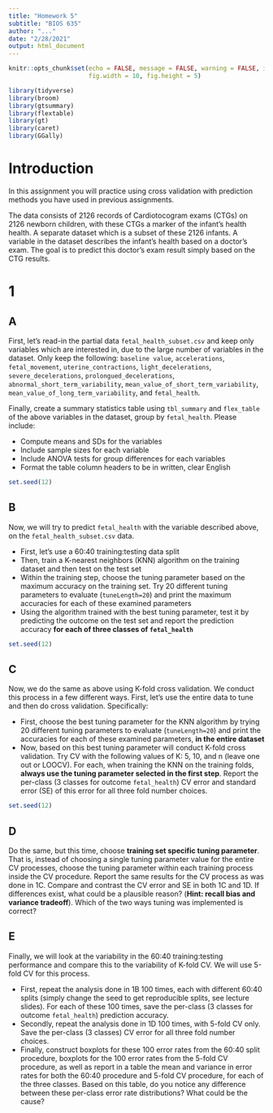 ---
title: "Homework 5"
subtitle: "BIOS 635"
author: "..."
date: "2/28/2021"
output: html_document
---

```{r setup, include=TRUE}
knitr::opts_chunk$set(echo = FALSE, message = FALSE, warning = FALSE, include=TRUE,
                      fig.width = 10, fig.height = 5)
```

```{r packages, echo=TRUE}
library(tidyverse)
library(broom)
library(gtsummary)
library(flextable)
library(gt)
library(caret)
library(GGally)
```

# Introduction
In this assignment you will practice using cross validation with prediction methods you have used in previous assignments.

The data consists of 2126 records of Cardiotocogram exams (CTGs) on 2126 newborn children, with these CTGs a marker of the infant's health health.  A separate dataset which is a subset of these 2126 infants.  A variable in the dataset describes the infant's health based on a doctor's exam.  The goal is to predict this doctor's exam result simply based on the CTG results.

# 1
## A
First, let's read-in the partial data `fetal_health_subset.csv` and keep only variables which are interested in, due to the large number of variables in the dataset.  Only keep the following: `baseline value`, `accelerations`, `fetal_movement`, `uterine_contractions`, `light_decelerations`, `severe_decelerations`, `prolongued_decelerations`, `abnormal_short_term_variability`, `mean_value_of_short_term_variability`, `mean_value_of_long_term_variability`, and `fetal_health`.  

Finally, create a summary statistics table using `tbl_summary` and `flex_table` of the above variables in the dataset, group by `fetal_health`.  Please include:

- Compute means and SDs for the variables
- Include sample sizes for each variable
- Include ANOVA tests for group differences for each variables
- Format the table column headers to be in written, clear English

```{r 1a, echo=TRUE}
set.seed(12)
```

## B
Now, we will try to predict `fetal_health` with the variable described above, on the `fetal_health_subset.csv` data.  

- First, let's use a 60:40 training:testing data split
- Then, train a K-nearest neighbors (KNN) algorithm on the training dataset and then test on the test set
- Within the training step, choose the tuning parameter based on the maximum accuracy on the training set.  Try 20 different tuning parameters to evaluate (`tuneLength=20`) and print the maximum accuracies for each of these examined parameters
- Using the algorithm trained with the best tuning parameter, test it by predicting the outcome on the test set and report the prediction accuracy **for each of three classes of `fetal_health`**

```{r 1b, echo=TRUE}
set.seed(12)
```

## C
Now, we do the same as above using K-fold cross validation.  We conduct this process in a few different ways.  First, let's use the entire data to tune and then do cross validation.  Specifically:

- First, choose the best tuning parameter for the KNN algorithm by trying 20 different tuning parameters to evaluate (`tuneLength=20`) and print the accuracies for each of these examined parameters, **in the entire dataset**
- Now, based on this best tuning parameter will conduct K-fold cross validation.  Try CV with the following values of K: 5, 10, and n (leave one out or LOOCV).  For each, when training the KNN on the training folds, **always use the tuning parameter selected in the first step**.  Report the per-class (3 classes for outcome `fetal_health`) CV error and standard error (SE) of this error for all three fold number choices.

```{r 1c, echo=TRUE}
set.seed(12)

```

## D
Do the same, but this time, choose **training set specific tuning parameter**.  That is, instead of choosing a single tuning parameter value for the entire CV processes, choose the tuning parameter within each training process inside the CV procedure.  Report the same results for the CV process as was done in 1C.  Compare and contrast the CV error and SE in both 1C and 1D.  If differences exist, what could be a plausible reason? (**Hint: recall bias and variance tradeoff**).  Which of the two ways tuning was implemented is correct?

## E
Finally, we will look at the variability in the 60:40 training:testing performance and compare this to the variability of K-fold CV.  We will use 5-fold CV for this process.

- First, repeat the analysis done in 1B 100 times, each with different 60:40 splits (simply change the seed to get reproducible splits, see lecture slides).  For each of these 100 times, save the per-class (3 classes  for outcome `fetal_health`) prediction accuracy.  
- Secondly, repeat the analysis done in 1D 100 times, with 5-fold CV only.  Save the per-class (3 classes) CV error for all three fold number choices.
- Finally, construct boxplots for these 100 error rates from the 60:40 split procedure, boxplots for the 100 error rates from the 5-fold CV procedure, as well as report in a table the mean and variance in error rates for both the 60:40 procedure and 5-fold CV procedure, for each of the three classes.  Based on this table, do you notice any difference between these per-class error rate distributions?  What could be the cause?

